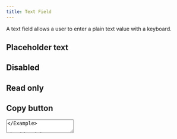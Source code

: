 ```yaml
---
title: Text Field
---
```


A text field allows a user to enter a plain text value with a keyboard.

<Example>
  <TextField />
</Example>

## Placeholder text

<Example>
  <TextField placeholder="Enter some text" />
</Example>

## Disabled

<Example>
  <TextField defaultValue="Disabled" isDisabled />
</Example>

## Read only

<Example>
  <TextField defaultValue="Read only" isReadOnly />
</Example>

## Copy button

<Example>
  <TextField value="Here is some text." allowCopy={true} />
  <TextArea value="Here is some text." allowCopy={true} />
</Example>

## With label

<Example>
  <TextField label="Name" placeholder="Enter your name." />
</Example>
